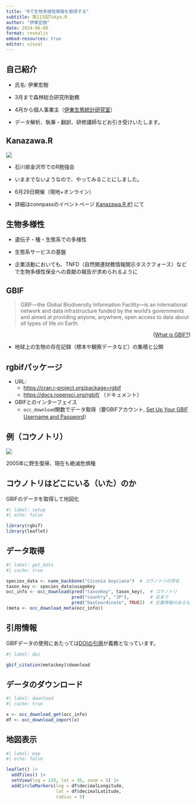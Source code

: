 ```yaml
---
title: "Rで生物多様性情報を取得する"
subtitle: 第113回Tokyo.R
author: "伊東宏樹"
date: 2024-06-08
format: revealjs
embed-resources: true
editor: visual
---
```


## 自己紹介

-   氏名: 伊東宏樹

-   3月まで森林総合研究所勤務

-   4月から個人事業主（[伊東生態統計研究室](https://ito4303.sakura.ne.jp/)）

-   データ解析、執筆・翻訳、研修講師などお引き受けいたします。

## Kanazawa.R

![](images/KanazawaR.jpg)

-   石川県金沢市でのR勉強会

-   いままでないようなので、やってみることにしました。

-   6月29日開催（現地+オンライン）

-   詳細はconnpassのイベントページ [Kanazawa.R #1](https://kanazawar.connpass.com/event/320817/) にて

## 生物多様性

-   遺伝子・種・生態系での多様性

-   生態系サービスの基盤

-   企業活動においても、TNFD（自然関連財務情報開示タスクフォース）などで生物多様性保全への貢献の報告が求められるように

## GBIF

> GBIF—the Global Biodiversity Information Facility—is an international network and data infrastructure funded by the world's governments and aimed at providing anyone, anywhere, open access to data about all types of life on Earth.

::: {style="text-align: right;"}
([What is GBIF?](https://www.gbif.org/what-is-gbif))
:::

-   地球上の生物の存在記録（標本や観察データなど）の集積と公開

## rgbifパッケージ

-   URL:
    -   <https://cran.r-project.org/package=rgbif>
    -   <https://docs.ropensci.org/rgbif/> （ドキュメント）
-   GBIFとのインターフェイス
    -   `occ_download`関数でデータ取得（要GBIFアカウント, [Set Up Your GBIF Username and Password](https://docs.ropensci.org/rgbif/articles/gbif_credentials.html)）

## 例（コウノトリ）

![](images/IMG_6023.jpeg)

2005年に野生復帰、現在も絶滅危惧種

## コウノトリはどこにいる（いた）のか

GBIFのデータを取得して地図化

```r
#| label: setup
#| echo: false

library(rgbif)
library(leaflet)
```

## データ取得

```r
#| label: get_data
#| cache: true

species_data <- name_backbone("Ciconia boyciana")  # コウノトリの学名
taxon_key <- species_data$usageKey
occ_info <- occ_download(pred("taxonKey", taxon_key),  # コウノトリ
                         pred("country", "JP"),        # 日本で
                         pred("hasCoordinate", TRUE))  # 位置情報のあるもの
(meta <- occ_download_meta(occ_info))
```

## 引用情報

GBIFデータの使用にあたっては[DOIの引用](https://docs.ropensci.org/rgbif/articles/gbif_citations.html)が義務となっています。

```r
#| label: doi

gbif_citation(meta$key)$download
```

## データのダウンロード

```r
#| label: download
#| cache: true

x <- occ_download_get(occ_info)
df <- occ_download_import(x)
```

## 地図表示

```r
#| label: map
#| echo: false

leaflet() |>
  addTiles() |>
  setView(lng = 135, lat = 35, zoom = 5) |>
  addCircleMarkers(lng = df$decimalLongitude,
                   lat = df$decimalLatitude,
                   radius = 5)
```
